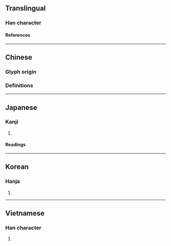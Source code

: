 {{also|淒|凄}}
{{character info}}
==Translingual==

===Han character===
{{Han char|rn=61|rad=心|as=08|sn=11|four=95047|canj=PJLV|ids=⿰忄妻}}

====References====
{{Han ref|kx=0389.190|dkj=10744|dj=0723.060|hdz=42314.100|uh=60BD}}

----

==Chinese==

===Glyph origin===
{{Han etym}}
===Definitions===
{{zh-see|淒|v}}

----

==Japanese==

===Kanji===
{{ja-kanji|grade=|rs=心08}}

# {{rfdef|ja|sort=心08}}

====Readings====
{{ja-readings
|on=せい
|kun=いたむ
}}

----

==Korean==

===Hanja===
{{ko-hanja|처}}

# {{rfdef|ko|sort=心08}}

----

==Vietnamese==

===Han character===
{{vi-readings|rs=心08|reading=thê}}

# {{rfdef|vi|sort=心08}}

{{cln|vi|Han tu}}